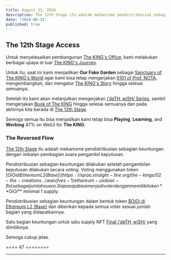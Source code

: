```yaml
---
title: August 31, 2024
description: The 12th Stage itu adalah mekanisme pendistribusian sebagian keuntungan dengan imbalan pembagian suara pengambil keputusan.
date: "2024-08-31"
published: true
---
```


## The 12th Stage Access

Untuk menyelesaikan pembangunan [The KING's Office](https://iqraa.straight-line.org/the-kings/01-the-project.../how-is-the-journey#id-5th-stage-grand-opening-of-the-kings-office-postponed), kami melakukan berbagai upaya di luar [The KING's Journey](https://iqraa.straight-line.org/the-kings/01-the-project.../how-is-the-journey).

Untuk itu, saat ini kami menjadikan **Our Fake Garden** sebagai [Sanctuary of The KING's World](https://iqraa.straight-line.org/the-kings/01-the-project.../how-is-the-journey#id-7th-stage-the-sanctuary-of-the-kings-world-postponed) agar kami bisa tetap mengerjakan [0101 of Prof. NOTA](/stories), mengembangkan, dan mengatur [The KING's Story](https://iqraa.straight-line.org/the-kings/03-the-story.../the-story...) hingga selesai semuanya.

Setelah itu kami akan melanjutkan mengerjakan [/ˈdeTH ˌwiSH/ Series](/profile/dethwish), sambil mengerjakan [Book of The KING](https://iqraa.straight-line.org/the-kings/01-the-project.../how-is-the-journey#id-11th-stage-book-of-the-kings-story-started-march-2023) hingga selesai semuanya dan pada akhirnya kita berada di [The 12th Stage](https://iqraa.straight-line.org/the-kings/04-the-12th-stage.../the-currencies).

Semoga semua itu bisa menjadikan kami tetap bisa **Playing**, **Learning**, and **Working** 47% on Web3 for **The KING**.

### The Reversed Flow

[The 12th Stage](https://iqraa.straight-line.org/the-kings/04-the-12th-stage.../the-currencies) itu adalah mekanisme pendistribusian sebagian keuntungan dengan imbalan pembagian suara pengambil keputusan.

Pendistribusian sebagian keuntungan dilakukan setelah pengambilan keputusan dilakukan secara voting. Voting menggunakan token [$OiOi di Ethereum L2 (Base)](https://iqraa.straight-line.org/the-kings/02-the-creations.../waivfves-1/ethereum-usdoioi-fts) sebagai jumlah suara. Siapa saja bisa menjadi voter dengan memiliki token **$OiOi** minimal 1 supply.

Pendistribusian sebagian keuntungan dalam bentuk token [$OiOi di Ethereum L2 (Base)](https://iqraa.straight-line.org/the-kings/02-the-creations.../waivfves-1/ethereum-usdoioi-fts) dan diberikan kepada semua voter sesuai jumlah bagian yang didapatkannya.

Satu bagian keuntungan untuk satu supply NFT [Final /ˈdeTH ˌwiSH/](https://iqraa.straight-line.org/the-kings/02-the-creations.../waivfves-2/00.-final-deth-wish) yang dimilikinya.

Semoga cukup jelas.

==== 47 ========

---